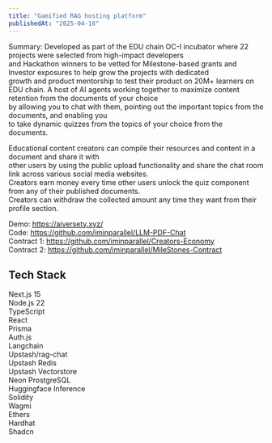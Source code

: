 ```yaml
---
title: "Gamified RAG hosting platform"
publishedAt: "2025-04-18"
---
```


Summary: Developed as part of the EDU chain OC-I incubator where 22 projects were selected from high-impact developers <br/>
and Hackathon winners to be vetted for Milestone-based grants and Investor exposures to help grow the projects with dedicated <br/>
growth and product mentorship to test their product on 20M+ learners on EDU chain.
A host of AI agents working together to maximize content retention from the documents of your choice <br/>
by allowing you to chat with them, pointing out the important topics from the documents, and enabling you <br/>
to take dynamic quizzes from the topics of your choice from the documents. <br/>

Educational content creators can compile their resources and content in a document
and share it with <br />
other users by using the public upload functionality and share the chat room
link across various social media websites. <br />
Creators earn money every time other users unlock the quiz component from any of
their published documents. <br />
Creators can withdraw the collected amount any time they want from their profile
section. <br />

Demo: https://aiversety.xyz/ <br/>
Code: https://github.com/iminparallel/LLM-PDF-Chat <br/>
Contract 1: https://github.com/iminparallel/Creators-Economy <br/>
Contract 2: https://github.com/iminparallel/MileStones-Contract

## Tech Stack

Next.js 15 <br/>
Node.js 22 <br/>
TypeScript <br/>
React <br/>
Prisma <br/>
Auth.js <br/>
Langchain <br/>
Upstash/rag-chat <br/>
Upstash Redis <br/>
Upstash Vectorstore <br/>
Neon ProstgreSQL <br/>
Huggingface Inference <br/>
Solidity <br/>
Wagmi <br/>
Ethers <br/>
Hardhat <br/>
Shadcn <br/>
